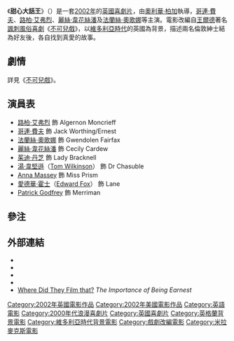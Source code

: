 {{Link style|time=2015-12-11T07:12:10+00:00}}
{{Infobox film
|  name               = 甜心大話王
| original_name = ''The Importance of Being Earnest''
|  image              = Ernestposter.jpg 
|  caption            = 電影上映時海報 
|  writer             = [[Julian_Fellowes|Julian Fellowes]] 
|  starring           = [[哥連·費夫|哥連·費夫]]<br>[[路柏·艾弗烈|路柏·艾弗烈]]<br>[[麗絲·韋花絲潘|麗絲·韋花絲潘]]<br>[[茱迪·丹芝|茱迪·丹芝]]<br>[[法蘭絲·奧歌娜|法蘭絲·奧歌娜]]（[[:en:Frances_O'Connor|Frances O'Connor]]） 
|  director           = [[奧利華·柏加|奧利華·柏加]]（[[:en:Oliver_Parker|Oliver Parker]]） 
|  producer           = [[David_Brown_(producer)|David Brown]]<br>[[Uri_Fruchtmann|Uri Fruchtmann]]<br>[[Barnaby_Thompson|Barnaby Thompson]] 
|  music              = [[Charlie_Mole|Charlie Mole]] 
|  distributor        = [[米拉麥克斯影業|米拉麥克斯影業]] 
|  released           = {{film date|2002|5|17}}  
|  runtime            = 97分鐘 
|  country            = [[英國電影|英國]] 
|  language           = [[英語|英語]]
| gross = $8百3十萬<ref>[http://www.the-movie-times.com/thrsdir/moviesofyear.mv?moviesof2002+ByTGross2 Films of 2002, by total gross]</ref>
}}
《'''甜心大話王'''》（{{lang-en|''The Importance of Being Earnest''}}）是一套[[2002年電影|2002年]]的[[英國電影|英國]][[喜劇片|喜劇片]]，由[[奧利華·柏加|奧利華·柏加]]執導，[[哥連·費夫|哥連·費夫]]、[[路柏·艾弗烈|路柏·艾弗烈]]、[[麗絲·韋花絲潘|麗絲·韋花絲潘]]及[[法蘭絲·奧歌娜|法蘭絲·奧歌娜]]等主演。電影改編自[[王爾德|王爾德]]著名[[諷刺風俗喜劇|諷刺風俗喜劇]]《[[不可兒戲|不可兒戲]]》，以[[維多利亞時代|維多利亞時代]]的英國為背景，描述兩名倫敦紳士結為好友後，各自找到真愛的故事。

==劇情==
詳見《[[不可兒戲|不可兒戲]]》。

==演員表==
*[[路柏·艾弗烈|路柏·艾弗烈]] 飾 Algernon Moncrieff
*[[哥連·費夫|哥連·費夫]] 飾 Jack Worthing/Ernest
*[[法蘭絲·奧歌娜|法蘭絲·奧歌娜]] 飾 Gwendolen Fairfax
*[[麗絲·韋花絲潘|麗絲·韋花絲潘]] 飾 Cecily Cardew
*[[茱迪·丹芝|茱迪·丹芝]] 飾 Lady Bracknell
*[[湯·韋堅遜|湯·韋堅遜]]（[[:en:Tom_Wilkinson_(actor)|Tom Wilkinson]]） 飾 Dr Chasuble
*[[Anna_Massey|Anna Massey]] 飾 Miss Prism
*[[愛德華·霍士|愛德華·霍士]]（[[:en:Edward_Fox_(actor)|Edward Fox]]） 飾 Lane
*[[Patrick_Godfrey|Patrick Godfrey]] 飾 Merriman

==參注==
{{reflist}}

==外部連結==
* {{official|http://www.miramax.com/theimportanceofbeingearnest/index.html}}
* {{imdb title|id=0278500|title=甜心大話王}}
* {{Amg movie|261812|甜心大話王}}
*{{rotten-tomatoes|id=importance_of_being_earnest|title=甜心大話王}}
* [http://www.wheredidtheyfilmthat.co.uk/location.php?loc_id=130 Where Did They Film that?] {{Wayback|url=http://www.wheredidtheyfilmthat.co.uk/location.php?loc_id=130 |date=20190607154102 }} ''The Importance of Being Earnest''

<!---{{Oliver Parker}}--->

{{DEFAULTSORT:Importance Of Being Earnest, The (2002 film)}}
[[Category:2002年英國電影作品|Category:2002年英國電影作品]]
[[Category:2002年美國電影作品|Category:2002年美國電影作品]]
[[Category:英語電影|Category:英語電影]]
[[Category:2000年代浪漫喜劇片|Category:2000年代浪漫喜劇片]]
[[Category:英國喜劇片|Category:英國喜劇片]]
[[Category:英格蘭背景電影|Category:英格蘭背景電影]]
[[Category:維多利亞時代背景電影|Category:維多利亞時代背景電影]]
[[Category:戲劇改編電影|Category:戲劇改編電影]]
[[Category:米拉麥克斯電影|Category:米拉麥克斯電影]]